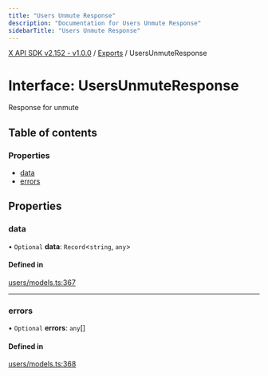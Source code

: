 ```yaml
---
title: "Users Unmute Response"
description: "Documentation for Users Unmute Response"
sidebarTitle: "Users Unmute Response"
---
```


[X API SDK v2.152 - v1.0.0](../README.md) / [Exports](../modules.md) / UsersUnmuteResponse

# Interface: UsersUnmuteResponse

Response for unmute

## Table of contents

### Properties

- [data](UsersUnmuteResponse.md#data)
- [errors](UsersUnmuteResponse.md#errors)

## Properties

### data

• `Optional` **data**: `Record`\<`string`, `any`\>

#### Defined in

[users/models.ts:367](https://github.com/xdevplatform/xdk/blob/ad4172ef5f68f089e0f077a190b271016dd35bf7/xdk/typescript/src/users/models.ts#L367)

___

### errors

• `Optional` **errors**: `any`[]

#### Defined in

[users/models.ts:368](https://github.com/xdevplatform/xdk/blob/ad4172ef5f68f089e0f077a190b271016dd35bf7/xdk/typescript/src/users/models.ts#L368)

